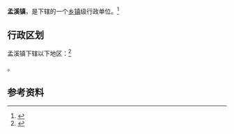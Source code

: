 {{中国乡级行政区|52/06/28/106/000}}

'''孟溪镇'''，是{{PRC admin/fullname|52/06/28/106/000|3}}下辖的一个[[乡镇|乡镇]]级行政单位。<ref>{{PRC admin/ref sgc|{{PRC admin/parent|52/06/28/106/000}}}}</ref>

== 行政区划 ==

孟溪镇下辖以下地区：<ref>{{PRC admin/ref sgc|52/06/28/106/000}}</ref>

{{PRC admin/children|52/06/28/106/000}}。

== 参考资料 ==

{{reflist}}

{{行政区划小作品}}
{{PRC admin/navcat|52/06/28/106/000}}